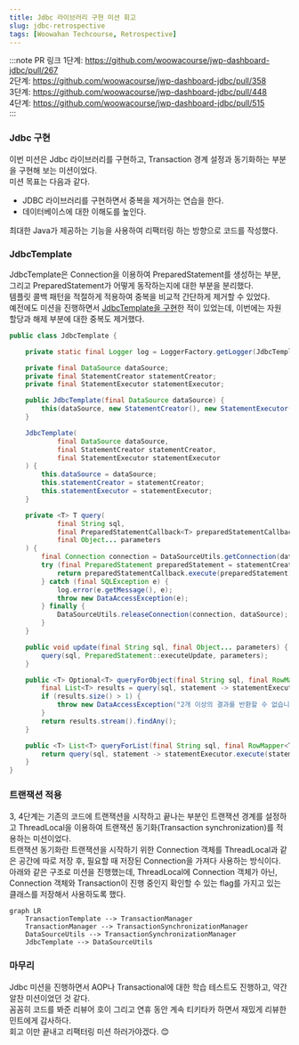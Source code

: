 ```yaml
---
title: Jdbc 라이브러리 구현 미션 회고
slug: jdbc-retrospective
tags: [Woowahan Techcourse, Retrospective]
---
```


:::note PR 링크
1단계: https://github.com/woowacourse/jwp-dashboard-jdbc/pull/267  
2단계: https://github.com/woowacourse/jwp-dashboard-jdbc/pull/358  
3단계: https://github.com/woowacourse/jwp-dashboard-jdbc/pull/448  
4단계: https://github.com/woowacourse/jwp-dashboard-jdbc/pull/515  
:::

### Jdbc 구현

이번 미션은 Jdbc 라이브러리를 구현하고, Transaction 경계 설정과 동기화하는 부분을 구현해 보는 미션이었다.  
미션 목표는 다음과 같다.  

- JDBC 라이브러리를 구현하면서 중복을 제거하는 연습을 한다.
- 데이터베이스에 대한 이해도를 높인다.

최대한 Java가 제공하는 기능을 사용하여 리팩터링 하는 방향으로 코드를 작성했다.  

### JdbcTemplate

JdbcTemplate은 Connection을 이용하여 PreparedStatement를 생성하는 부분, 그리고 PreparedStatement가 어떻게 동작하는지에 대한 부분을 분리했다.  
템플릿 콜백 패턴을 적절하게 적용하여 중복을 비교적 간단하게 제거할 수 있었다.  
예전에도 미션을 진행하면서 [JdbcTemplate을 구현](./custom-jdbc-template)한 적이 있었는데, 이번에는 자원 할당과 해제 부분에 대한 중복도 제거했다.  

```java
public class JdbcTemplate {

    private static final Logger log = LoggerFactory.getLogger(JdbcTemplate.class);

    private final DataSource dataSource;
    private final StatementCreator statementCreator;
    private final StatementExecutor statementExecutor;

    public JdbcTemplate(final DataSource dataSource) {
        this(dataSource, new StatementCreator(), new StatementExecutor());
    }

    JdbcTemplate(
            final DataSource dataSource,
            final StatementCreator statementCreator,
            final StatementExecutor statementExecutor
    ) {
        this.dataSource = dataSource;
        this.statementCreator = statementCreator;
        this.statementExecutor = statementExecutor;
    }

    private <T> T query(
            final String sql,
            final PreparedStatementCallback<T> preparedStatementCallback,
            final Object... parameters
    ) {
        final Connection connection = DataSourceUtils.getConnection(dataSource);
        try (final PreparedStatement preparedStatement = statementCreator.create(connection, sql, parameters)) {
            return preparedStatementCallback.execute(preparedStatement);
        } catch (final SQLException e) {
            log.error(e.getMessage(), e);
            throw new DataAccessException(e);
        } finally {
            DataSourceUtils.releaseConnection(connection, dataSource);
        }
    }

    public void update(final String sql, final Object... parameters) {
        query(sql, PreparedStatement::executeUpdate, parameters);
    }

    public <T> Optional<T> queryForObject(final String sql, final RowMapper<T> rowMapper, final Object... parameters) {
        final List<T> results = query(sql, statement -> statementExecutor.execute(statement, rowMapper), parameters);
        if (results.size() > 1) {
            throw new DataAccessException("2개 이상의 결과를 반환할 수 없습니다.");
        }
        return results.stream().findAny();
    }

    public <T> List<T> queryForList(final String sql, final RowMapper<T> rowMapper, final Object... parameters) {
        return query(sql, statement -> statementExecutor.execute(statement, rowMapper), parameters);
    }
}
```

### 트랜잭션 적용

3, 4단계는 기존의 코드에 트랜잭션을 시작하고 끝나는 부분인 트랜잭션 경계를 설정하고 ThreadLocal을 이용하여 트랜잭션 동기화(Transaction synchronization)를 적용하는 미션이었다.  
트랜잭션 동기화란 트랜잭션을 시작하기 위한 Connection 객체를 ThreadLocal과 같은 공간에 따로 저장 후, 필요할 때 저장된 Connection을 가져다 사용하는 방식이다.  
아래와 같은 구조로 미션을 진행했는데, ThreadLocal에 Connection 객체가 아닌, Connection 객체와 Transaction이 진행 중인지 확인할 수 있는 flag를 가지고 있는 클래스를 저장해서 사용하도록 했다.  

```mermaid
graph LR
	TransactionTemplate --> TransactionManager
	TransactionManager --> TransactionSynchronizationManager
	DataSourceUtils --> TransactionSynchronizationManager
	JdbcTemplate --> DataSourceUtils
```

### 마무리

Jdbc 미션을 진행하면서 AOP나 Transactional에 대한 학습 테스트도 진행하고, 약간 알찬 미션이었던 것 같다.  
꼼꼼히 코드를 봐준 리뷰어 호이 그리고 연휴 동안 계속 티키타카 하면서 재밌게 리뷰한 민트에게 감사하다.  
회고 이만 끝내고 리팩터링 미션 하러가야겠다. 😊 